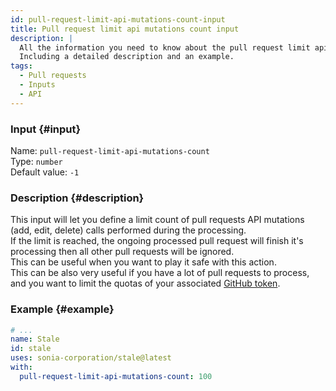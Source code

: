 ```yaml
---
id: pull-request-limit-api-mutations-count-input
title: Pull request limit api mutations count input
description: |
  All the information you need to know about the pull request limit api mutations count input.
  Including a detailed description and an example.
tags:
  - Pull requests
  - Inputs
  - API
---
```


### Input {#input}

Name: `pull-request-limit-api-mutations-count`  
Type: `number`  
Default value: `-1`

### Description {#description}

This input will let you define a limit count of pull requests API mutations (add, edit, delete) calls performed during the processing.  
If the limit is reached, the ongoing processed pull request will finish it's processing then all other pull requests will be ignored.  
This can be useful when you want to play it safe with this action.  
This can be also very useful if you have a lot of pull requests to process, and you want to limit the quotas of your associated [GitHub token](../../github-token-input).

### Example {#example}

```yml {6}
# ...
name: Stale
id: stale
uses: sonia-corporation/stale@latest
with:
  pull-request-limit-api-mutations-count: 100
```
